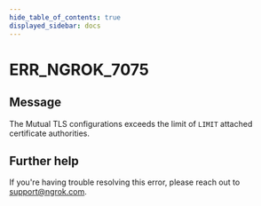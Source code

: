 ```yaml
---
hide_table_of_contents: true
displayed_sidebar: docs
---
```



# ERR_NGROK_7075

## Message

The Mutual TLS configurations exceeds the limit of `LIMIT` attached certificate authorities.

<ErrorDetails error="err_ngrok_7075" />

## Further help

If you're having trouble resolving this error, please reach out to [support@ngrok.com](mailto:support@ngrok.com?subject=Help%20with%20ERR_NGROK_7075).
